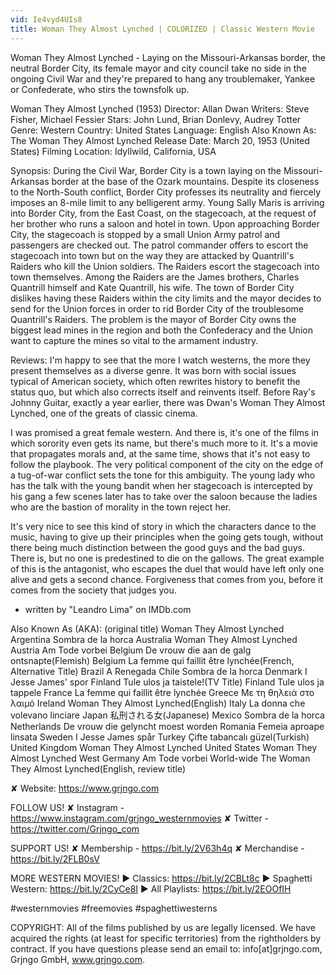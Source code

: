 ```yaml
---
vid: Ie4vyd4UIs8
title: Woman They Almost Lynched | COLORIZED | Classic Western Movie
---
```


Woman They Almost Lynched - Laying on the Missouri-Arkansas border, the neutral Border City, its female mayor and city council take no side in the ongoing Civil War and they're prepared to hang any troublemaker, Yankee or Confederate, who stirs the townsfolk up.

Woman They Almost Lynched (1953)
Director: Allan Dwan
Writers: Steve Fisher, Michael Fessier
Stars: John Lund, Brian Donlevy, Audrey Totter
Genre: Western
Country: United States
Language: English
Also Known As: The Woman They Almost Lynched
Release Date: March 20, 1953 (United States)
Filming Location: Idyllwild, California, USA

Synopsis:
During the Civil War, Border City is a town laying on the Missouri-Arkansas border at the base of the Ozark mountains. Despite its closeness to the North-South conflict, Border City professes its neutrality and fiercely imposes an 8-mile limit to any belligerent army. Young Sally Maris is arriving into Border City, from the East Coast, on the stagecoach, at the request of her brother who runs a saloon and hotel in town. Upon approaching Border City, the stagecoach is stopped by a small Union Army patrol and passengers are checked out. The patrol commander offers to escort the stagecoach into town but on the way they are attacked by Quantrill's Raiders who kill the Union soldiers. The Raiders escort the stagecoach into town themselves. Among the Raiders are the James brothers, Charles Quantrill himself and Kate Quantrill, his wife. The town of Border City dislikes having these Raiders within the city limits and the mayor decides to send for the Union forces in order to rid Border City of the troublesome Quantrill's Raiders. The problem is the mayor of Border City owns the biggest lead mines in the region and both the Confederacy and the Union want to capture the mines so vital to the armament industry.

Reviews:
I'm happy to see that the more I watch westerns, the more they present themselves as a diverse genre. It was born with social issues typical of American society, which often rewrites history to benefit the status quo, but which also corrects itself and reinvents itself. Before Ray's Johnny Guitar, exactly a year earlier, there was Dwan's Woman They Almost Lynched, one of the greats of classic cinema.

I was promised a great female western. And there is, it's one of the films in which sorority even gets its name, but there's much more to it. It's a movie that propagates morals and, at the same time, shows that it's not easy to follow the playbook. The very political component of the city on the edge of a tug-of-war conflict sets the tone for this ambiguity. The young lady who has the talk with the young bandit when her stagecoach is intercepted by his gang a few scenes later has to take over the saloon because the ladies who are the bastion of morality in the town reject her.

It's very nice to see this kind of story in which the characters dance to the music, having to give up their principles when the going gets tough, without there being much distinction between the good guys and the bad guys. There is, but no one is predestined to die on the gallows. The great example of this is the antagonist, who escapes the duel that would have left only one alive and gets a second chance. Forgiveness that comes from you, before it comes from the society that judges you.
- written by "Leandro Lima" on IMDb.com

Also Known As (AKA):
(original title) Woman They Almost Lynched
Argentina Sombra de la horca
Australia Woman They Almost Lynched
Austria Am Tode vorbei
Belgium De vrouw die aan de galg ontsnapte(Flemish)
Belgium La femme qui faillit être lynchée(French, Alternative Title)
Brazil A Renegada
Chile Sombra de la horca
Denmark I Jesse James' spor
Finland Tule ulos ja taistele!(TV Title)
Finland Tule ulos ja tappele
France La femme qui faillit être lynchée
Greece Με τη θηλειά στο λαιμό
Ireland Woman They Almost Lynched(English)
Italy La donna che volevano linciare
Japan 私刑される女(Japanese)
Mexico Sombra de la horca
Netherlands De vrouw die gelyncht moest worden
Romania Femeia aproape linsata
Sweden I Jesse James spår
Turkey Çifte tabancalı güzel(Turkish)
United Kingdom Woman They Almost Lynched
United States Woman They Almost Lynched
West Germany Am Tode vorbei
World-wide The Woman They Almost Lynched(English, review title)

✘ Website: https://www.grjngo.com

FOLLOW US!
✘ Instagram - https://www.instagram.com/grjngo_westernmovies
✘ Twitter - https://twitter.com/Grjngo_com

SUPPORT US!
✘ Membership - https://bit.ly/2V63h4q
✘ Merchandise - https://bit.ly/2FLB0sV

MORE WESTERN MOVIES! 
► Classics: https://bit.ly/2CBLt8c 
► Spaghetti Western: https://bit.ly/2CyCe8I 
► All Playlists: https://bit.ly/2EOOfIH 

#westernmovies #freemovies #spaghettiwesterns

COPYRIGHT: All of the films published by us are legally licensed. We have acquired the rights (at least for specific territories) from the rightholders by contract. If you have questions please send an email to: info[at]grjngo.com, Grjngo GmbH, www.grjngo.com.